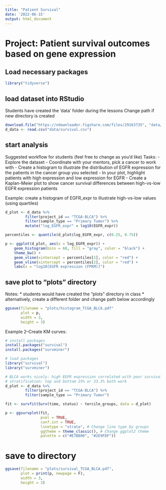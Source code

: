 ```yaml
---
title: "Patient Survival"
date: '2022-06-15'
output: html_document
---
```


# Project: Patient survival outcomes based on gene expression

## Load necessary packages

```r
library("tidyverse")
```

## load dataset into RStudio

Students have created the 'data' folder during the lessons
Change path if new directory is created

```r
download.file("https://ndownloader.figshare.com/files/29163735", "data/survival.csv")
d_data <- read.csv("data/survival.csv") 
```

## start analysis

Suggested workflow for students (feel free to change as you'd like)
Tasks:
- Explore the dataset
- Coordinate with your mentors, pick a cancer to work with
- Create a histogram to illustrate the distribution of EGFR expression for the patients in the cancer group you selected
- In your plot, highlight patients with high expression and low expression for EGFR
- Create a Kaplan-Meier plot to show cancer survival differences between high-vs-low EGFR expression patients

Example: create a histogram of EGFR_expr to illustrate high-vs-low values (using quartiles)

```r
d_plot <- d_data %>% 
         filter(project_id == "TCGA-BLCA") %>% 
         filter(sample_type == "Primary Tumor") %>% 
         mutate("log_EGFR_expr" = log10(EGFR_expr))

percentiles <- quantile(d_plot$log_EGFR_expr, c(0.25, 0.75))

p <- ggplot(d_plot, aes(x = log_EGFR_expr)) +
    geom_histogram(bins = 60, fill = "gray", color = "black") +
    theme_bw() +
    geom_vline(xintercept = percentiles[1], color = "red") +
    geom_vline(xintercept = percentiles[2], color = "red") +
    labs(x = "log10[EGFR expression (FPKM)]")
```

## save plot to "plots" directory

Notes:
* students would have created the "plots" directory in class
* alternatively, create a different folder and change path below accordingly

```r
ggsave(filename = "plots/histogram_TCGA_BLCA.pdf"
       plot = p,
       width = 3,
       height = 3)
```

Example 2--Create KM curves:

```r
# install packages
install.packages("survival")
install.packages("survminer")

# load packages
library("survival")
library("survminer")
```

```r
# BLCA works nicely: high EGFR expression correlated with poor survival outcomes
# stratification: top and bottom 25% or 33.3% both work
d_plot <- d_data %>% 
         filter(project_id == "TCGA-BLCA") %>% 
         filter(sample_type == "Primary Tumor")

fit <- survfit(Surv(time, status) ~ tercile_groups, data = d_plot)

p <- ggsurvplot(fit,
                pval = TRUE, 
                conf.int = TRUE,
                linetype = "strata", # Change line type by groups
                ggtheme = theme_classic(), # Change ggplot2 theme
                palette = c("#E7B800", "#2E9FDF"))
```

# save to directory

```r
ggsave(filename = "plots/survival_TCGA_BLCA.pdf",
       plot = print(p, newpage = F),
       width = 3,
       height = 3)
```
